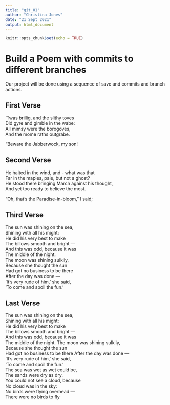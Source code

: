 ```yaml
---
title: "git_01"
author: "Christina Jones"
date: "21 Sept 2021"
output: html_document
---
```


```r
knitr::opts_chunk$set(echo = TRUE)
```
# Build a Poem with commits to different branches
Our project will be done using a sequence of save and commits and branch actions.
<!-- Do not modify or change any text in "!--" bracketed areas such as this --- these are instructions to
you, if you change any of this the git program will notice it and compromise your git merging strategy !-->

## First Verse 
<!--Put the first five lines of a poem by Lewis Carroll in this section!-->
  ’Twas brillig, and the slithy toves  
      Did gyre and gimble in the wabe:  
All mimsy were the borogoves,  
      And the mome raths outgrabe.  

“Beware the Jabberwock, my son!    


## Second Verse
<!--Put the first five lines of a poem by Robert Frost here!-->
  He halted in the wind, and - what was that  
Far in the maples, pale, but not a ghost?  
He stood there bringing March against his thought,  
And yet too ready to believe the most.  

"Oh, that's the Paradise-in-bloom," I said;  


## Third Verse
<!--Put the first two verses of The Walrus and the Carpenter here!-->
   The sun was shining on the sea,  
 Shining with all his might:  
He did his very best to make  
 The billows smooth and bright —  
And this was odd, because it was  
 The middle of the night.  
The moon was shining sulkily,  
 Because she thought the sun  
Had got no business to be there  
 After the day was done —  
‘It’s very rude of him,’ she said,  
 ‘To come and spoil the fun.’  

## Last Verse
<!--Put a short poem of your choice 8-20 lines,here!-->
 The sun was shining on the sea,  
 Shining with all his might:  
He did his very best to make  
 The billows smooth and bright —  
And this was odd, because it was  
 The middle of the night. 
The moon was shining sulkily,  
 Because she thought the sun  
Had got no business to be there 
 After the day was done —  
‘It’s very rude of him,’ she said,  
 ‘To come and spoil the fun.’  
The sea was wet as wet could be,  
 The sands were dry as dry.  
You could not see a cloud, because  
 No cloud was in the sky:  
No birds were flying overhead —  
 There were no birds to fly  

